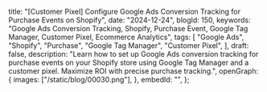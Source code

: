   title:
    "[Customer Pixel] Configure Google Ads Conversion Tracking for Purchase Events on Shopify",
  date: "2024-12-24",
  blogId: 150,
  keywords:
    "Google Ads Conversion Tracking, Shopify, Purchase Event, Google Tag Manager, Customer Pixel, Ecommerce Analytics",
  tags: [
    "Google Ads",
    "Shopify",
    "Purchase",
    "Google Tag Manager",
    "Customer Pixel",
  ],
  draft: false,
  description:
    "Learn how to set up Google Ads conversion tracking for purchase events on your Shopify store using Google Tag Manager and a customer pixel. Maximize ROI with precise purchase tracking.",
  openGraph: {
    images: ["/static/blog/00030.png"],
  },
  embedId: "",
};

<DataLayerCodeBlock fileName="purchase.js" />

